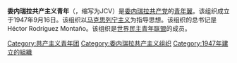 {{unreferenced|time=2016-08-23T13:55:20+00:00}}
'''委内瑞拉共产主义青年'''（{{lang-es|Juventud Comunista de Venezuela}}，缩写为JCV）是[[委内瑞拉共产党|委内瑞拉共产党]]的[[青年翼|青年翼]]。该组织成立于1947年9月16日。该组织以[[马克思列宁主义|马克思列宁主义]]为指导思想。该组织的总书记是Héctor Rodríguez Montaño。该组织是[[世界民主青年联盟|世界民主青年联盟]]的成员。

[[Category:共产主义青年团|Category:共产主义青年团]]
[[Category:委内瑞拉共产主义组织|Category:委内瑞拉共产主义组织]]
[[Category:1947年建立的組織|Category:1947年建立的組織]]
